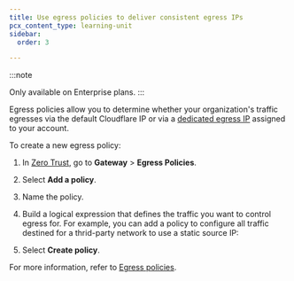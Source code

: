 ```yaml
---
title: Use egress policies to deliver consistent egress IPs
pcx_content_type: learning-unit
sidebar:
  order: 3

---
```



:::note

Only available on Enterprise plans. 
:::

Egress policies allow you to determine whether your organization's traffic egresses via the default Cloudflare IP or via a [dedicated egress IP](/cloudflare-one/policies/gateway/egress-policies/dedicated-egress-ips/) assigned to your account.

To create a new egress policy:

1. In [Zero Trust](https://one.dash.cloudflare.com/), go to **Gateway** > **Egress Policies**.

2. Select **Add a policy**.

3. Name the policy.

4. Build a logical expression that defines the traffic you want to control egress for. For example, you can add a policy to configure all traffic destined for a thrid-party network to use a static source IP:

   <Render file="gateway/policies/egress-destination-ip" product="cloudflare-one" />

5. Select **Create policy**.

For more information, refer to [Egress policies](/cloudflare-one/policies/gateway/egress-policies/).
